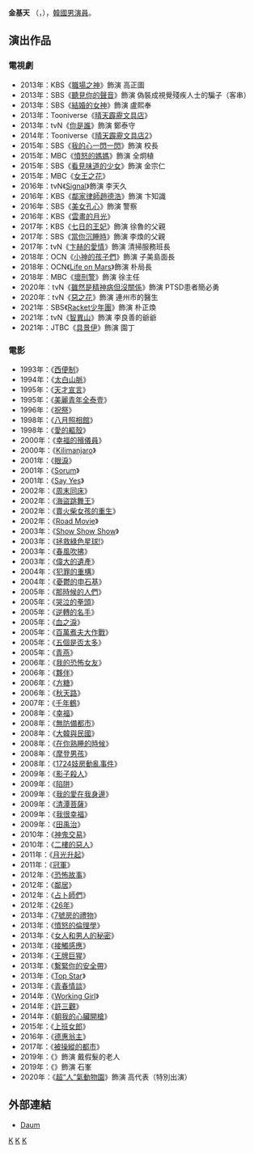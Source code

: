 {{藝人
|姓名 = 金基天  
|類型 = 男演員
|圖片 = 제19회 부천국제판타스틱영화제 폐막식 레드카펫 44.jpg
|圖片尺寸 = 
|圖片簡介 = 
|原名 = 
|外文名 = 김기천
|外文 = ko
|羅馬拼音 =
|英文名 = 
|暱稱 = 
|國籍 = {{KOR}}
|民族 = 
|籍貫 = 
|出生日期 = {{birth_date_and_age|1960|1|30}}
|出生地點 = {{KOR}}
|逝世日期 = 
|逝世地點 = 
|職業 = 
|語言 = [[韓語|韓語]]
|教育程度 = 
|宗教信仰 = 
|配偶 = 
|兒女 = 
|父母 = 
|音樂類型 = 
|演奏樂器 = 
|出道地點 = 
|出道作 = 《[[西便制|西便制]]》
|出道日期 = 1993年
|代表作 = 
|活躍年代 =
|唱片公司 = 
|經紀公司 = 
|網站 = 
}}
'''金基天''' （{{lang-ko|김기천}}，{{bd|1960年|1月30日|}}），[[韓國|韓國]][[男演員|男演員]]。

== 演出作品 ==
=== 電視劇 ===
*2013年：KBS《[[職場之神|職場之神]]》飾演 高正圖
*2013年：SBS《[[聽見你的聲音|聽見你的聲音]]》飾演 偽裝成視覺殘疾人士的騙子（客串）
*2013年：SBS《[[結婚的女神|結婚的女神]]》飾演 盧熙奉
*2013年：Tooniverse《[[晴天霹靂文具店|晴天霹靂文具店]]》
*2013年：tvN《[[你是誰_(2013年電視劇)|你是誰]]》飾演 鄭泰守
*2014年：Tooniverse《[[晴天霹靂文具店2|晴天霹靂文具店2]]》
*2015年：SBS《[[我的心一閃一閃|我的心一閃一閃]]》飾演 校長
*2015年：MBC《[[憤怒的媽媽|憤怒的媽媽]]》飾演 全炯植
*2015年：SBS《[[看見味道的少女|看見味道的少女]]》飾演 金宗仁
*2015年：MBC《[[女王之花|女王之花]]》
*2016年：tvN《[[Signal_(電視劇)|Signal]]》飾演 李天久
*2016年：KBS《[[鄰家律師趙德浩|鄰家律師趙德浩]]》飾演 卞知識
*2016年：SBS《[[美女孔心|美女孔心]]》飾演 警察
*2016年：KBS《[[雲畫的月光|雲畫的月光]]》
*2017年：KBS《[[七日的王妃|七日的王妃]]》飾演 徐魯的父親
*2017年：SBS《[[當你沉睡時|當你沉睡時]]》飾演 李煥的父親
*2017年：tvN《[[卞赫的愛情|卞赫的愛情]]》飾演 清掃服務班長
*2018年：OCN《[[小神的孩子們|小神的孩子們]]》飾演 子美島面長
*2018年：OCN《[[Life_on_Mars_(韓國電視劇)|Life on Mars]]》飾演 朴局長
*2018年︰MBC《[[壞刑警|壞刑警]]》飾演 徐主任
*2020年︰tvN《[[雖然是精神病但沒關係|雖然是精神病但沒關係]]》飾演 PTSD患者簡必勇
*2020年︰tvN《[[惡之花|惡之花]]》飾演 連州市的醫生
*2021年︰SBS《[[Racket少年團|Racket少年團]]》飾演 朴正煥
*2021年：tvN《[[智異山_(電視劇)|智異山]]》飾演 李良善的爺爺
*2021年：JTBC《[[具景伊|具景伊]]》飾演 園丁

=== 電影 ===
{{div col}}
*1993年：《[[西便制|西便制]]》
*1994年：《[[太白山脈_(電影)|太白山脈]]》
*1995年：《[[天才宣言|天才宣言]]》
*1995年：《[[美麗青年全泰壹|美麗青年全泰壹]]》
*1996年：《[[祝祭|祝祭]]》
*1998年：《[[八月照相館|八月照相館]]》
*1998年：《[[愛的軀殼|愛的軀殼]]》
*2000年：《[[幸福的殯儀員|幸福的殯儀員]]》
*2000年：《[[Kilimanjaro|Kilimanjaro]]》
*2001年：《[[眼淚_(2001年電影)|眼淚]]》
*2001年：《[[Sorum|Sorum]]》
*2001年：《[[Say_Yes|Say Yes]]》
*2002年：《[[周末同床|周末同床]]》
*2002年：《[[海盜跳舞王|海盜跳舞王]]》
*2002年：《[[賣火柴女孩的重生|賣火柴女孩的重生]]》
*2002年：《[[Road_Movie|Road Movie]]》
*2003年：《[[Show_Show_Show|Show Show Show]]》
*2003年：《[[拯救綠色星球!|拯救綠色星球!]]》
*2003年：《[[春風吹拂|春風吹拂]]》
*2003年：《[[偉大的遺產_(電影)|偉大的遺產]]》
*2004年：《[[犯罪的重構|犯罪的重構]]》
*2004年：《[[憂鬱的申石基|憂鬱的申石基]]》
*2005年：《[[那時候的人們|那時候的人們]]》
*2005年：《[[哭泣的拳頭|哭泣的拳頭]]》
*2005年：《[[逆轉的名手|逆轉的名手]]》
*2005年：《[[血之淚|血之淚]]》
*2005年：《[[百萬煮夫大作戰|百萬煮夫大作戰]]》
*2005年：《[[五個是否太多|五個是否太多]]》
*2005年：《[[青燕|青燕]]》
*2006年：《[[我的恐怖女友|我的恐怖女友]]》
*2006年：《[[夥伴_(電影)|夥伴]]》
*2006年：《[[方糖_(電影)|方糖]]》
*2006年：《[[秋天路|秋天路]]》
*2007年：《[[千年鶴|千年鶴]]》
*2008年：《[[幸福_(電影)|幸福]]》
*2008年：《[[無防備都市|無防備都市]]》
*2008年：《[[大韓與民國|大韓與民國]]》
*2008年：《[[在你熟睡的時候|在你熟睡的時候]]》
*2008年：《[[摩登男孩|摩登男孩]]》
*2008年：《[[1724妓房動亂事件|1724妓房動亂事件]]》
*2009年：《[[影子殺人|影子殺人]]》
*2009年：《[[陷阱_(電影)|陷阱]]》
*2009年：《[[我的愛在我身邊_(電影)|我的愛在我身邊]]》
*2009年：《[[清潭菩薩|清潭菩薩]]》
*2009年：《[[我很幸福|我很幸福]]》
*2009年：《[[田禹治_(電影)|田禹治]]》
*2010年：《[[神鬼交易|神鬼交易]]》
*2010年：《[[二樓的惡人|二樓的惡人]]》
*2011年：《[[月光升起|月光升起]]》
*2011年：《[[冠軍_(電影)|冠軍]]》
*2012年：《[[恐怖故事|恐怖故事]]》
*2012年：《[[鄰居_(電影)|鄰居]]》
*2012年：《[[占卜師們|占卜師們]]》
*2012年：《[[26年_(電影)|26年]]》
*2013年：《[[7號房的禮物|7號房的禮物]]》
*2013年：《[[憤怒的倫理學|憤怒的倫理學]]》
*2013年：《[[女人和男人的秘密|女人和男人的秘密]]》
*2013年：《[[接觸感應_(電影)|接觸感應]]》
*2013年：《[[王牌巨猩|王牌巨猩]]》
*2013年：《[[繫緊你的安全帶|繫緊你的安全帶]]》
*2013年：《[[Top_Star|Top Star]]》
*2013年：《[[青春情談|青春情談]]》
*2014年：《[[Working_Girl|Working Girl]]》
*2014年：《[[許三觀_(電影)|許三觀]]》
*2014年：《[[朝我的心臟開槍|朝我的心臟開槍]]》
*2015年：《[[上班女郎_(2015年電影)|上班女郎]]》
*2016年：《[[德惠翁主_(電影)|德惠翁主]]》
*2017年：《[[被操縱的都市|被操縱的都市]]》
*2019年：《{{link-ko|奇妙的家族|기묘한 가족}}》飾演 戴假髮的老人
*2019年：《{{link-ko|只有我沒有貓|나만 없어 고양이}}》飾演 石峯
*2020年：《[[超“人”氣動物園|超“人”氣動物園]]》飾演 高代表（特別出演）
{{div col end}}

== 外部連結 ==
*[http://movie.daum.net/movieperson/Summary.do?personId=5973&t__nil_upper_mini=personname Daum]{{ko}}

[[Category:韓國電視演員|K]]
[[Category:韓國電影演員|K]]
[[Category:金姓|K]]